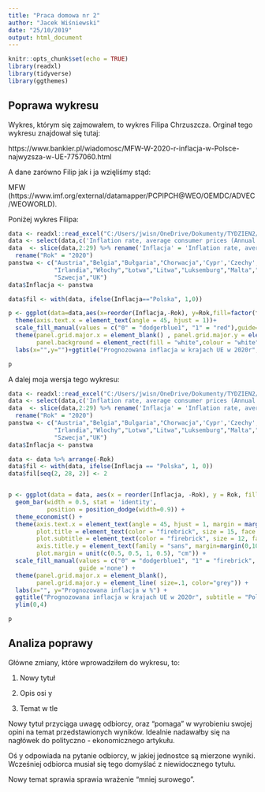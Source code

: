 ```yaml
---
title: "Praca domowa nr 2"
author: "Jacek Wiśniewski"
date: "25/10/2019"
output: html_document
---
```


```r
knitr::opts_chunk$set(echo = TRUE)
library(readxl)
library(tidyverse)
library(ggthemes)
```

## Poprawa wykresu

Wykres, którym się zajmowałem, to wykres Filipa Chrzuszcza. Orginał tego wykresu znajdował się tutaj:

https://www.bankier.pl/wiadomosc/MFW-W-2020-r-inflacja-w-Polsce-najwyzsza-w-UE-7757060.html

A dane zarówno Filip jak i ja wzięliśmy stąd:

MFW (https://www.imf.org/external/datamapper/PCPIPCH@WEO/OEMDC/ADVEC/WEOWORLD).

Poniżej wykres Filipa:

```r

data <- readxl::read_excel("C:/Users/jwisn/OneDrive/Dokumenty/TYDZIEN2/ChrzuszczFilip/imf-dm-export-20191017 (1).xls")
data <- select(data,c('Inflation rate, average consumer prices (Annual percent change)','2020')) 
data  <- slice(data,2:29) %>% rename('Inflacja' = 'Inflation rate, average consumer prices (Annual percent change)') %>% 
  rename("Rok" = "2020")
panstwa <- c("Austria","Belgia","Bułgaria","Chorwacja",'Cypr','Czechy',"Dania","Estonia","Finlandia","Francja","Niemcy","Grecja","Węgry",
             "Irlandia","Włochy","Łotwa","Litwa","Luksemburg","Malta","Holandia","Polska","Portugalia","Rumunia","Słowacja","Słowenia","Hiszpania",
             "Szwecja","UK")
data$Inflacja <- panstwa

data$fil <- with(data, ifelse(Inflacja=="Polska", 1,0))

p <- ggplot(data=data,aes(x=reorder(Inflacja,-Rok), y=Rok,fill=factor(fil)))+geom_bar(width = 0.5,stat='identity',position=position_dodge(width=0.9))+
  theme(axis.text.x = element_text(angle = 45, hjust = 1))+
  scale_fill_manual(values = c("0" = "dodgerblue1", "1" = "red"),guide='none') +
  theme(panel.grid.major.x = element_blank() , panel.grid.major.y = element_line( size=.1, color="grey" ),
        panel.background = element_rect(fill = "white",colour = "white"),plot.title = element_text(hjust = 0.5))+
  labs(x="",y="")+ggtitle("Prognozowana inflacja w krajach UE w 2020r",)+ylim(0,4)


```
```r
p
```

A dalej moja wersja tego wykresu:

```r
data <- readxl::read_excel("C:/Users/jwisn/OneDrive/Dokumenty/TYDZIEN2/ChrzuszczFilip/imf-dm-export-20191017 (1).xls")
data <- select(data,c('Inflation rate, average consumer prices (Annual percent change)','2020')) 
data  <- slice(data,2:29) %>% rename('Inflacja' = 'Inflation rate, average consumer prices (Annual percent change)') %>% 
  rename("Rok" = "2020")
panstwa <- c("Austria","Belgia","Bulgaria","Chorwacja",'Cypr','Czechy',"Dania","Estonia","Finlandia","Francja","Niemcy","Grecja","Wegry",
             "Irlandia","Wlochy","Lotwa","Litwa","Luksemburg","Malta","Holandia","Polska","Portugalia","Rumunia","Slowacja","Slowenia","Hiszpania",
             "Szwecja","UK")
data$Inflacja <- panstwa

data <- data %>% arrange(-Rok)
data$fil <- with(data, ifelse(Inflacja == "Polska", 1, 0))
data$fil[seq(2, 28, 2)] <- 2


p <- ggplot(data = data, aes(x = reorder(Inflacja, -Rok), y = Rok, fill = factor(fil))) +
  geom_bar(width = 0.5, stat = 'identity',
           position = position_dodge(width=0.9)) +
  theme_economist() +
  theme(axis.text.x = element_text(angle = 45, hjust = 1, margin = margin(-20,0,0,0)),
        plot.title = element_text(color = "firebrick", size = 15, face = "bold", hjust = 0.5),
        plot.subtitle = element_text(color = "firebrick", size = 12, face = "bold", hjust = 0.5), 
        axis.title.y = element_text(family = "sans", margin=margin(0,10,0,0)),
        plot.margin = unit(c(0.5, 0.5, 1, 0.5), "cm")) +
  scale_fill_manual(values = c("0" = "dodgerblue1", "1" = "firebrick", "2" = "dodgerblue3"),
                    guide ='none') +
  theme(panel.grid.major.x = element_blank(),
        panel.grid.major.y = element_line( size=.1, color="grey")) +
  labs(x="", y="Prognozowana inflacja w %") +
  ggtitle("Prognozowana inflacja w krajach UE w 2020r", subtitle = "Polska niechlubnym liderem rankingu") +
  ylim(0,4)

p
```

## Analiza poprawy

Główne zmiany, które wprowadziłem do wykresu, to:


1. Nowy tytuł


2. Opis osi y


3. Temat w tle


Nowy tytuł przyciąga uwagę odbiorcy, oraz "pomaga" w wyrobieniu swojej opini na temat przedstawionych wyników. Idealnie nadawałby się na nagłówek do polityczno - ekonomicznego artykułu.


Oś y odpowiada na pytanie odbiorcy, w jakiej jednostce są mierzone wyniki. Wcześniej odbiorca musiał się tego domyślać z niewidocznego tytułu.


Nowy temat sprawia sprawia wrażenie "mniej surowego".